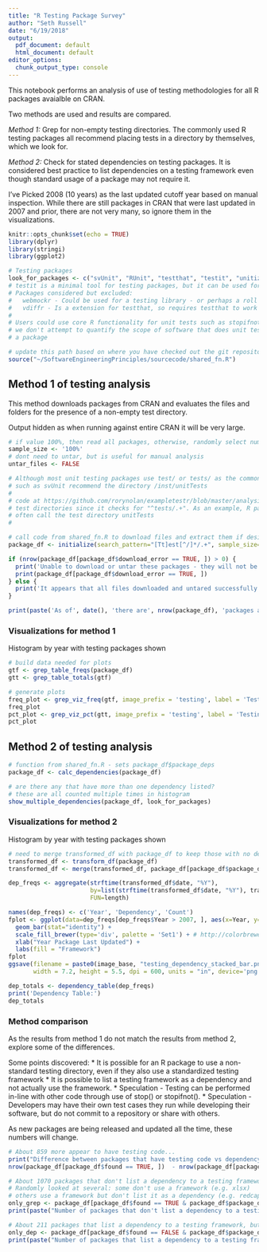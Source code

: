 ```yaml
---
title: "R Testing Package Survey"
author: "Seth Russell"
date: "6/19/2018"
output:
  pdf_document: default
  html_document: default
editor_options:
  chunk_output_type: console
---
```


This notebook performs an analysis of use of testing methodologies for all R packages avaialble on CRAN.

Two methods are used and results are compared.

*Method 1:* Grep for non-empty testing directories. The commonly used R testing packages all recommend placing tests in a directory by themselves, which we look for.

*Method 2:* Check for stated dependencies on testing packages. It is considered best practice to list dependencies on a testing framework even though standard usage of a package may not require it.


I've Picked 2008 (10 years) as the last updated cutoff year based on manual inspection. While there are still packages in CRAN that were last updated in 2007 and prior, there are not very many, so ignore them in the visualizations.


```r
knitr::opts_chunk$set(echo = TRUE)
library(dplyr)
library(stringi)
library(ggplot2)

# Testing packages
look_for_packages <- c("svUnit", "RUnit", "testthat", "testit", "unitizer", "unittest")
# testit is a minimal tool for testing packages, but it can be used for unit testing - e.g. tinytex
# Packages considered but excluded:
#   webmockr - Could be used for a testing library - or perhaps a roll your own test suite, but isn't as far as I could tell
#   vdiffr - Is a extension for testthat, so requires testthat to work
#
# Users could use core R functionality for unit tests such as stopifnot() instead of packages
# we don't attempt to quantify the scope of software that does unit testing without relying on
# a package
```

```r
# update this path based on where you have checked out the git repository
source("~/SoftwareEngineeringPrinciples/sourcecode/shared_fn.R")
```

## Method 1 of testing analysis

This method downloads packages from CRAN and evaluates the files and folders for the presence of a non-empty test directory.

Output hidden as when running against entire CRAN it will be very large.

```r
# if value 100%, then read all packages, otherwise, randomly select number of packages provided
sample_size <- '100%'
# dont need to untar, but is useful for manual analysis
untar_files <- FALSE

# Although most unit testing packages use test/ or tests/ as the common base directory, some
# such as svUnit recommend the directory /inst/unitTests
#
# code at https://github.com/rorynolan/exampletestr/blob/master/analysis/CRAN_test_analysis.Rmd misses some
# test directories since it checks for "^tests/.+". As an example, R packages using svUnit (such as gsubfn)
# often call the test directory unitTests
#

# call code from shared_fn.R to download files and extract them if desired
package_df <- initialize(search_pattern="[Tt]est[^/]*/.+", sample_size=sample_size, untar_files=untar_files)

if (nrow(package_df[package_df$download_error == TRUE, ]) > 0) {
  print('Unable to download or untar these packages - they will not be considered in analysis')
  print(package_df[package_df$download_error == TRUE, ])
} else {
  print('It appears that all files downloaded and untared successfully.')
}

print(paste('As of', date(), 'there are', nrow(package_df), 'packages available on CRAN'))
```

### Visualizations for method 1

Histogram by year with testing packages shown

```r
# build data needed for plots
gtf <- grep_table_freqs(package_df)
gtt <- grep_table_totals(gtf)

# generate plots
freq_plot <- grep_viz_freq(gtf, image_prefix = 'testing', label = 'Testing')
freq_plot
pct_plot <- grep_viz_pct(gtt, image_prefix = 'testing', label = 'Testing')
pct_plot
```

## Method 2 of testing analysis

```r
# function from shared_fn.R - sets package_df$package_deps
package_df <- calc_dependencies(package_df)

# are there any that have more than one dependency listed?
# these are all counted multiple times in histogram
show_multiple_dependencies(package_df, look_for_packages)
```

### Visualizations for method 2

Histogram by year with testing packages shown

```r
# need to merge transformed_df with package_df to keep those with no dependency and create better histogram
transformed_df <- transform_df(package_df)
transformed_df <- merge(transformed_df, package_df[package_df$package_deps == 'none', ][colnames(transformed_df)], all=TRUE)

dep_freqs <- aggregate(strftime(transformed_df$date, "%Y"),
                       by=list(strftime(transformed_df$date, "%Y"), transformed_df$package_deps),
                       FUN=length)

names(dep_freqs) <- c('Year', 'Dependency', 'Count')
fplot <- ggplot(data=dep_freqs[dep_freqs$Year > 2007, ], aes(x=Year, y=Count, fill=Dependency)) +
  geom_bar(stat="identity") +
  scale_fill_brewer(type='div', palette = 'Set1') + # http://colorbrewer2.org/#type=qualitative&scheme=Set1&n=9
  xlab("Year Package Last Updated") +
  labs(fill = "Framework")
fplot
ggsave(filename = paste0(image_base, "testing_dependency_stacked_bar.png"), fplot,
       width = 7.2, height = 5.5, dpi = 600, units = "in", device='png')

dep_totals <- dependency_table(dep_freqs)
print('Dependency Table:')
dep_totals
```

### Method comparison

As the results from method 1 do not match the results from method 2, explore some of the differences.

Some points discovered:
* It is possible for an R package to use a non-standard testing directory, even if they also use a standardized testing framework
* It is possible to list a testing framework as a dependency and not actually use the framework.
* Speculation - Testing can be performed in-line with other code through use of stop() or stopifnot().
* Speculation - Developers may have their own test cases they run while developing their software, but do not commit to a repository or share with others.

As new packages are being released and updated all the time, these numbers will change.

```r
# About 859 more appear to have testing code...
print("Difference between packages that have testing code vs dependency on testing framework:")
nrow(package_df[package_df$found == TRUE, ])  - nrow(package_df[package_df$package_deps != 'none', ])

# About 1070 packages that don't list a dependency to a testing framework, but have a testing directory
# Randomly looked at several: some don't use a framework (e.g. xlsx)
# others use a framework but don't list it as a dependency (e.g. redcapAPI)
only_grep <- package_df[package_df$found == TRUE & package_df$package_deps == 'none', ]
print(paste("Number of packages that don't list a dependency to a testing framework, but have a testing directory:", nrow(only_grep)))

# About 211 packages that list a dependency to a testing framework, but don't use one
only_dep <- package_df[package_df$found == FALSE & package_df$package_deps != 'none', ]
print(paste("Number of packages that list a dependency to a testing framework, but don't use one:", nrow(only_dep)))

```



